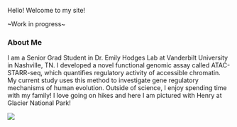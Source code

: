 Hello! Welcome to my site! 

~Work in progress~

### About Me

I am a Senior Grad Student in Dr. Emily Hodges Lab at Vanderbilt University in Nashville, TN. 
I developed a novel functional genomic assay called ATAC-STARR-seq, which quantifies regulatory activity of accessible chromatin. 
My current study uses this method to investigate gene regulatory mechanisms of human evolution. 
Outside of science, I enjoy spending time with my family! I love going on hikes and here I am pictured with Henry at Glacier National Park!

![](images/glacier.jpg)

